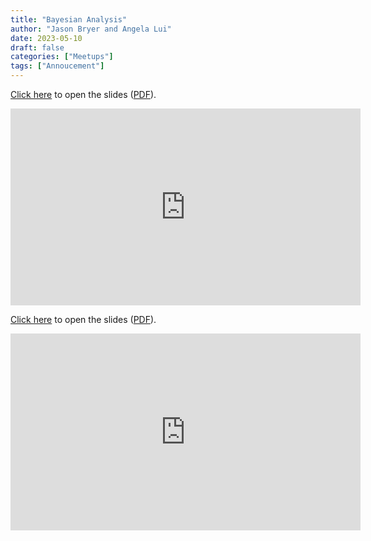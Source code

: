 ```yaml
---
title: "Bayesian Analysis"
author: "Jason Bryer and Angela Lui"
date: 2023-05-10
draft: false
categories: ["Meetups"]
tags: ["Annoucement"]
---
```



[Click here](/slides/10-Bayesian_Analysis.html#1) to open the slides ([PDF](/slides/10-Bayesian_Analysis.pdf)).

<iframe width="560" height="315" src="https://www.youtube.com/embed/fb1Us-HK-rQ" title="YouTube video player" frameborder="0" allow="accelerometer; autoplay; clipboard-write; encrypted-media; gyroscope; picture-in-picture" allowfullscreen></iframe>

<!--more-->

[Click here](/slides/10-Bayesian_Analysis.html#1) to open the slides ([PDF](/slides/10-Bayesian_Analysis.pdf)).

<iframe width="560" height="315" src="https://www.youtube.com/embed/fb1Us-HK-rQ" title="YouTube video player" frameborder="0" allow="accelerometer; autoplay; clipboard-write; encrypted-media; gyroscope; picture-in-picture" allowfullscreen></iframe>



